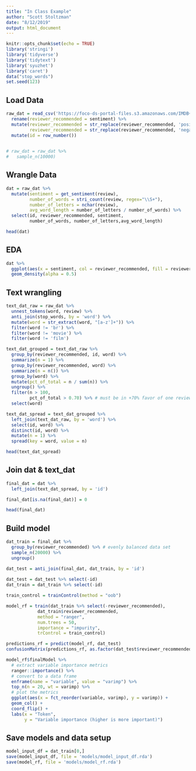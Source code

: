 ```yaml
---
title: "In Class Example"
author: "Scott Stoltzman"
date: "8/12/2019"
output: html_document
---
```


```r
knitr::opts_chunk$set(echo = TRUE)
library('stringi')
library('tidyverse')
library('tidytext')
library('syuzhet')
library('caret')
data("stop_words")
set.seed(123)
```

## Load Data
```r
raw_dat = read_csv('https://foco-ds-portal-files.s3.amazonaws.com/IMDB+Dataset.csv') %>%
  rename(reviewer_recommended = sentiment) %>%
  mutate(reviewer_recommended = str_replace(reviewer_recommended, 'positive', 'yes'),
         reviewer_recommended = str_replace(reviewer_recommended, 'negative', 'no')) %>%
  mutate(id = row_number())
  

# raw_dat = raw_dat %>%
#   sample_n(10000)
```

## Wrangle Data
```r
dat = raw_dat %>%
  mutate(sentiment = get_sentiment(review),
         number_of_words = stri_count(review, regex="\\S+"),
         number_of_letters = nchar(review),
         avg_word_length = number_of_letters / number_of_words) %>%
  select(id, reviewer_recommended, sentiment, 
         number_of_words, number_of_letters,avg_word_length)

head(dat)
```

## EDA
```r
dat %>%
  ggplot(aes(x = sentiment, col = reviewer_recommended, fill = reviewer_recommended)) +
  geom_density(alpha = 0.5)
```

## Text wrangling
```r
text_dat_raw = raw_dat %>%
  unnest_tokens(word, review) %>%
  anti_join(stop_words, by = 'word') %>%
  mutate(word = str_extract(word, "[a-z']+")) %>%
  filter(word != 'br') %>%
  filter(word != 'movie') %>%
  filter(word != 'film')

text_dat_grouped = text_dat_raw %>%
  group_by(reviewer_recommended, id, word) %>%
  summarize(n = 1) %>%
  group_by(reviewer_recommended, word) %>%
  summarize(n = n()) %>%
  group_by(word) %>%
  mutate(pct_of_total = n / sum(n)) %>%
  ungroup() %>%
  filter(n > 100, 
         pct_of_total > 0.70) %>% # must be in +70% favor of one review type
  select(word)

text_dat_spread = text_dat_grouped %>% 
  left_join(text_dat_raw, by = 'word') %>%
  select(id, word) %>%
  distinct(id, word) %>%
  mutate(n = 1) %>%
  spread(key = word, value = n)

head(text_dat_spread)
```

## Join dat & text_dat
```r
final_dat = dat %>%
  left_join(text_dat_spread, by = 'id')

final_dat[is.na(final_dat)] = 0

head(final_dat)
```



## Build model

```r
dat_train = final_dat %>%
  group_by(reviewer_recommended) %>% # evenly balanced data set
  sample_n(20000) %>%
  ungroup()

dat_test = anti_join(final_dat, dat_train, by = 'id')
  
dat_test = dat_test %>% select(-id)
dat_train = dat_train %>% select(-id)
```


```r
train_control = trainControl(method = "oob")

model_rf = train(dat_train %>% select(-reviewer_recommended),
            dat_train$reviewer_recommended,
            method = "ranger",
            num.trees = 50,
            importance = "impurity",
            trControl = train_control)

predictions_rf = predict(model_rf, dat_test)
confusionMatrix(predictions_rf, as.factor(dat_test$reviewer_recommended))
```


```r
model_rf$finalModel %>%
  # extract variable importance metrics
  ranger::importance() %>%
  # convert to a data frame
  enframe(name = "variable", value = "varimp") %>%
  top_n(n = 20, wt = varimp) %>%
  # plot the metrics
  ggplot(aes(x = fct_reorder(variable, varimp), y = varimp)) +
  geom_col() +
  coord_flip() +
  labs(x = "Token",
       y = "Variable importance (higher is more important)")
```

## Save models and data setup
```r
model_input_df = dat_train[0,]
save(model_input_df, file = 'models/model_input_df.rda')
save(model_rf, file = 'models/model_rf.rda')
```

